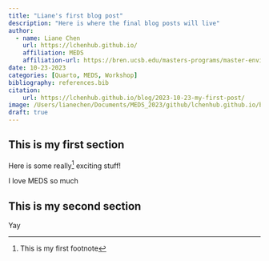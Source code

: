 ```yaml
---
title: "Liane's first blog post"
description: "Here is where the final blog posts will live"
author: 
  - name: Liane Chen
    url: https://lchenhub.github.io/
    affiliation: MEDS
    affiliation-url: https://bren.ucsb.edu/masters-programs/master-environmental-data-science
date: 10-23-2023
categories: [Quarto, MEDS, Workshop]
bibliography: references.bib
citation:
    url: https://lchenhub.github.io/blog/2023-10-23-my-first-post/
image: /Users/lianechen/Documents/MEDS_2023/github/lchenhub.github.io/blog/2023-10-23-my-first-post/images/preview-image.jpeg
draft: true
---
```


## This is my first section

Here is some really[^1] exciting stuff!

[^1]: This is my first footnote

I love MEDS so much

## This is my second section

Yay